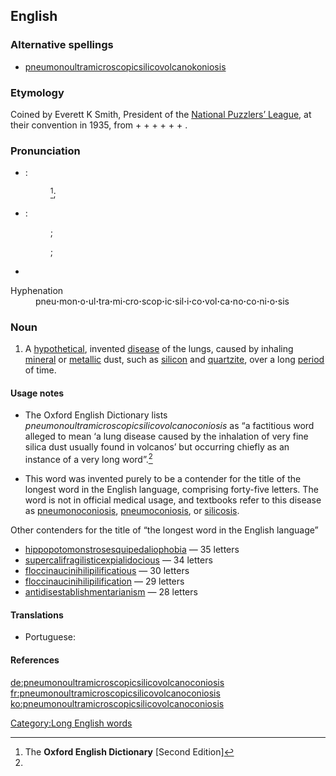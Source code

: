==English==

===Alternative spellings===
* [[pneumonoultramicroscopicsilicovolcanokoniosis]]

===Etymology===
Coined by Everett K Smith, President of the [[w:National Puzzlers' League|National Puzzlers’ League]], at their convention in 1935, from {{AGr.}} {{term|πνεύμονος|tr=pneúmonos||of the lung|lang=el}} + {{L.}} {{term|ultra||beyond|lang=la}} + {{E.}} {{term|microscopic|lang=en}} + {{term|silico-|lang=en}} + {{term|volcano|lang=en}} + {{AGr.}} {{term|κόνις|tr=kónis||dust|lang=el}} + {{E.}} {{term|-osis|lang=en}}.

===Pronunciation===
{{rel-top|Pronunciatory transcriptions and hyphenation}}
* {{a|RP}}:
*: {{IPA|/njuːˌmɒnəʊʌltrəmaɪkrəʊˈskɒpɪkˌsɪlɪkəʊvɒlkeɪnəʊkəʊniˈəʊsɪs/}}<ref name="OED-pronstress&usage">The '''Oxford English Dictionary''' [Second Edition]</ref>;
*: {{SAMPA|/nju:%mQn@UVltr/@maIkr/@U"skQpIk%sIlIk@UvQlkeIn@Uk@Uni"@UsIs/}}
* {{a|US}}:
*: {{enPR|no͞o-män'ō-ŭl-trə-mī-krə-skäpʹĭk-sĭl'ē-kō-väl-kā-nō-kō-nē-ōʹsĭs}};
*: {{IPA|/nuˌmɑːnoʊʌltrəmaɪkroʊˈskɑːpɪkˌsɪlɪkoʊvɑːlkeɪnoʊkoʊniˈoʊsɪs/}};
*: {{SAMPA|/nu%mA:noUVltr@maIkroU"skA:pIk%sIlIkoUvA:lkeInoUkoUni"oUsIs/}}
* {{audio|en-us-pneumonoultramicroscopicsilicovolcanoconiosis.ogg|Audio (US)}}
; Hyphenation
: pneu'''·'''mon'''·'''o'''·'''ul'''·'''tra'''·'''mi'''·'''cro'''·'''scop'''·'''ic'''·'''sil'''·'''i'''·'''co'''·'''vol'''·'''ca'''·'''no'''·'''co'''·'''ni'''·'''o'''·'''sis
{{rel-bottom}}

===Noun===
{{en-noun|-}}

# {{context|nonce}} A [[hypothetical]], invented [[disease]] of the lungs, caused by inhaling [[mineral]] or [[metallic]] dust, such as [[silicon]] and [[quartzite]], over a long [[period]] of time.

====Usage notes====
{{rel-top|Usage notes}}
* The Oxford English Dictionary lists ''pneumonoultramicroscopicsilicovolcanoconiosis'' as “a factitious word alleged to mean ‘a lung disease caused by the inhalation of very fine silica dust usually found in volcanos’ but occurring chiefly as an instance of a very long word”.<ref name="OED-pronstress&usage"/>

* This word was invented purely to be a contender for the title of the longest word in the English language, comprising forty-five letters. The word is not in official medical usage, and textbooks refer to this disease as [[pneumonoconiosis]], [[pneumoconiosis]], or [[silicosis]].

; Other contenders for the title of “the longest word in the English language”
* [[hippopotomonstrosesquipedaliophobia]] — 35 letters
* [[supercalifragilisticexpialidocious]] — 34 letters
* [[floccinaucinihilipilificatious]] — 30 letters
* [[floccinaucinihilipilification]] — 29 letters
* [[antidisestablishmentarianism]] — 28 letters
{{rel-bottom}}

====Translations====
{{trans-top|disease of the lungs}}
* Portuguese: {{t|pt|pneumoultramicroscopicossilicovulcanoconiose|f}}
{{trans-mid}}
{{trans-bottom}}

====References====
<references/>

[[Category:Long English words]]

[[de:pneumonoultramicroscopicsilicovolcanoconiosis]]
[[fr:pneumonoultramicroscopicsilicovolcanoconiosis]]
[[ko:pneumonoultramicroscopicsilicovolcanoconiosis]]